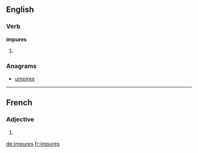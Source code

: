 ==English==

===Verb===
'''impures'''

# {{en-third-person singular of|impure}}

===Anagrams===
* [[umpires#English|umpires]]

----

==French==

===Adjective===
{{fr-adj-form}}

# {{form of|feminine plural|impur|lang=fr}}

[[de:impures]]
[[fr:impures]]